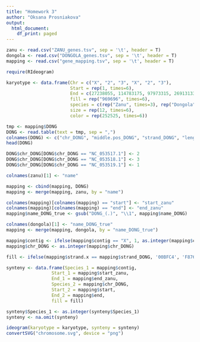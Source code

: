 ```yaml
---
title: "Homework 3"
author: "Oksana Prosniakova"
output:
  html_document:
    df_print: paged
---
```

```r
zanu <- read.csv("ZANU_genes.tsv", sep = '\t', header = T)
dongola <- read.csv("DONGOLA_genes.tsv", sep = '\t', header = T)
mapping <- read.csv("gene_mapping.tsv", sep = '\t', header = T)
```

```r
require(RIdeogram)
```

```r
karyotype <- data.frame(Chr = c("X", "2", "3", "X", "2", "3"),
                        Start = rep(1, times=6),
                        End = c(27238055, 114783175, 97973315, 26913133, 111988354, 95710210),
                        fill = rep("969696", times=6),
                        species = c(rep("Zanu", times=3), rep("Dongola", times=3)),
                        size = rep(12, times=6),
                        color = rep(252525, times=6))
```

```r
tmp <- mapping$DONG
DONG <- read.table(text = tmp, sep = ",")
colnames(DONG) <- c("chr_DONG", "middle.pos_DONG", "strand_DONG", "length_DONG", "name_DONG")
head(DONG)
```

```r
DONG$chr_DONG[DONG$chr_DONG == "NC_053517.1"] <- 2
DONG$chr_DONG[DONG$chr_DONG == "NC_053518.1"] <- 3
DONG$chr_DONG[DONG$chr_DONG == "NC_053519.1"] <- 1
```

```r
colnames(zanu)[1] <- "name"
```

```r
mapping <- cbind(mapping, DONG)
mapping <- merge(mapping, zanu, by = "name")

colnames(mapping)[colnames(mapping) == "start"] <- "start_zanu"
colnames(mapping)[colnames(mapping) == "end"] <- "end_zanu"
mapping$name_DONG_true <- gsub("DONG_(.)", "\\1", mapping$name_DONG)
```

```r
colnames(dongola)[1] <- "name_DONG_true"
mapping <- merge(mapping, dongola, by = "name_DONG_true")
```

```r
mapping$contig <- ifelse(mapping$contig == "X", 1, as.integer(mapping$contig))
mapping$chr_DONG <- as.integer(mapping$chr_DONG)
```


```r
fill <- ifelse(mapping$strand.x == mapping$strand_DONG, '00BFC4', 'F8766D')
```

```r
synteny <- data.frame(Species_1 = mapping$contig, 
                 Start_1 = mapping$start_zanu, 
                 End_1 = mapping$end_zanu, 
                 Species_2 = mapping$chr_DONG, 
                 Start_2 = mapping$start, 
                 End_2 = mapping$end, 
                 fill = fill)

synteny$Species_1 <- as.integer(synteny$Species_1)
synteny <- na.omit(synteny)
```

```r
ideogram(karyotype = karyotype, synteny = synteny)
convertSVG("chromosome.svg", device = "png")
```

